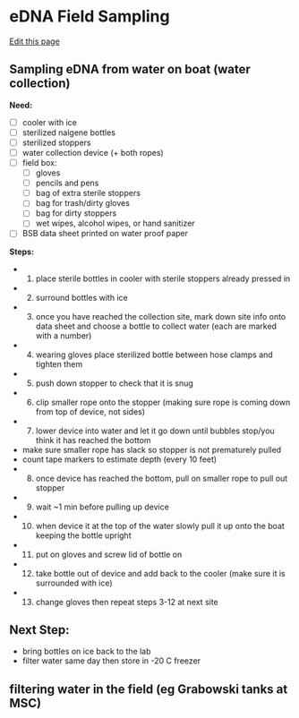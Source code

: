 # eDNA Field Sampling
[Edit this page](https://github.com/remygatins/GatinsLabProtocols/edit/main/field_eDNA_sampling.qmd)

## Sampling eDNA from water on boat (water collection)

**Need:**
 
- [ ] cooler with ice
- [ ] sterilized nalgene bottles
- [ ] sterilized stoppers
- [ ] water collection device (+ both ropes)
- [ ] field box:
  - [ ] gloves
  - [ ] pencils and pens
  - [ ] bag of extra sterile stoppers
  - [ ] bag for trash/dirty gloves
  - [ ] bag for dirty stoppers
  - [ ] wet wipes, alcohol wipes, or hand sanitizer
- [ ] BSB data sheet printed on water proof paper

**Steps:**

- 1. place sterile bottles in cooler with sterile stoppers already pressed in
- 2. surround bottles with ice
- 3. once you have reached the collection site, mark down site info onto data sheet and choose a bottle to collect water (each are marked with a number)
- 4. wearing gloves place sterilized bottle between hose clamps and tighten them
- 5. push down stopper to check that it is snug
- 6. clip smaller rope onto the stopper (making sure rope is coming down from top of device, not sides)
- 7. lower device into water and let it go down until bubbles stop/you think it has reached the bottom
 - make sure smaller rope has slack so stopper is not prematurely pulled
 - count tape markers to estimate depth (every 10 feet)
- 8. once device has reached the bottom, pull on smaller rope to pull out stopper
- 9. wait ~1 min before pulling up device
- 10. when device it at the top of the water slowly pull it up onto the boat keeping the bottle upright
- 11. put on gloves and screw lid of bottle on
- 12. take bottle out of device and add back to the cooler (make sure it is surrounded with ice)
- 13. change gloves then repeat steps 3-12 at next site

## Next Step:

- bring bottles on ice back to the lab
- filter water same day then store in -20 C freezer

## filtering water in the field (eg Grabowski tanks at MSC)

